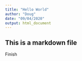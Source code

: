 ```yaml
---
title: "Hello World"
author: "Doug"
date: "09/04/2020"
output: html_document
---
```

## This is a markdown file

Finish